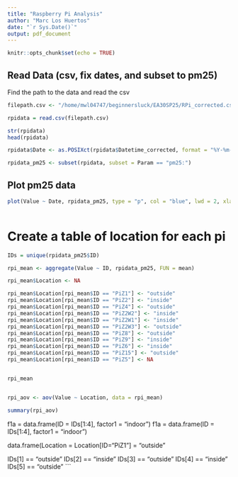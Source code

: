 ```yaml
---
title: "Raspberry Pi Analysis"
author: "Marc Los Huertos"
date: "`r Sys.Date()`"
output: pdf_document
---
```


```r
knitr::opts_chunk$set(echo = TRUE)
```

## Read Data (csv, fix dates, and subset to pm25)

Find the path to the data and read the csv

```r
filepath.csv <- "/home/mwl04747/beginnersluck/EA30SP25/RPi_corrected.csv"

rpidata = read.csv(filepath.csv)

str(rpidata)
head(rpidata)

rpidata$Date <- as.POSIXct(rpidata$Datetime_corrected, format = "%Y-%m-%d %H:%M:%S")

rpidata_pm25 <- subset(rpidata, subset = Param == "pm25:")
```
## Plot pm25 data

```r
plot(Value ~ Date, rpidata_pm25, type = "p", col = "blue", lwd = 2, xlab = "Date", ylab = "pm25", main = "pm25 data from RPi", cex=.2, pch=20)
  
```


# Create a table of location for each pi

```r
IDs = unique(rpidata_pm25$ID)

rpi_mean <- aggregate(Value ~ ID, rpidata_pm25, FUN = mean)

rpi_mean$Location <- NA

rpi_mean$Location[rpi_mean$ID == "PiZ1"] <- "outside"
rpi_mean$Location[rpi_mean$ID == "PiZ2"] <- "inside"
rpi_mean$Location[rpi_mean$ID == "PiZ4"] <- "outside"
rpi_mean$Location[rpi_mean$ID == "PiZ2W2"] <- "inside"
rpi_mean$Location[rpi_mean$ID == "PiZ2W1"] <- "inside"
rpi_mean$Location[rpi_mean$ID == "PiZ2W3"] <- "outside"
rpi_mean$Location[rpi_mean$ID == "PiZ8"] <- "outside"
rpi_mean$Location[rpi_mean$ID == "PiZ9"] <- "inside"
rpi_mean$Location[rpi_mean$ID == "PiZ6"] <- "inside"
rpi_mean$Location[rpi_mean$ID == "PiZ15"] <- "outside"
rpi_mean$Location[rpi_mean$ID == "PiZ5"] <- NA


rpi_mean


rpi_aov <- aov(Value ~ Location, data = rpi_mean)

summary(rpi_aov)


```






f1a = data.frame(ID = IDs[1:4], factor1 = "indoor")
f1a = data.frame(ID = IDs[1:4], factor1 = "indoor")


data.frame(Location = Location[ID="PiZ1"] = "outside"


IDs[1] == "outside"
IDs[2] == "inside"
IDs[3] == "outside"
IDs[4] == "inside"
IDs[5] == "outside"
```
